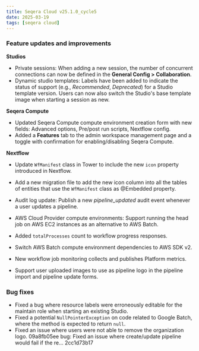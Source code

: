 ```yaml
---
title: Seqera Cloud v25.1.0_cycle5
date: 2025-03-19
tags: [seqera cloud]
---
```



### Feature updates and improvements

**Studios**
  - Private sessions: When adding a new session, the number of concurrent connections can now be defined in the **General Config > Collaboration**.
  - Dynamic studio templates: Labels have been added to indicate the status of support (e.g., *Recommended*, *Deprecated*) for a Studio template version. Users can now also switch the Studio's base template image when starting a session as new. 

**Seqera Compute**
  - Updated Seqera Compute compute environment creation form with new fields: Advanced options, Pre/post run scripts, Nextflow config.
  - Added a **Features** tab to the admin workspace management page and a toggle with confirmation for enabling/disabling Seqera Compute.

**Nextflow**
  - Update `WfManifest` class in Tower to include the new `icon` property introduced in Nextflow.
  - Add a new migration file to add the new icon column into all the tables of entities that use the `WfManifest` class as @Embedded property.

- Audit log update: Publish a new *pipeline_updated* audit event whenever a user updates a pipeline.
- AWS Cloud Provider compute environments: Support running the head job on AWS EC2 instances as an alternative to AWS Batch.
- Added `totalProcesses` count to workflow progress responses.
- Switch AWS Batch compute environment dependencies to AWS SDK v2.
- New workflow job monitoring collects and publishes Platform metrics.
- Support user uploaded images to use as pipeline logo in the pipeline import and pipeline update forms.

### Bug fixes

- Fixed a bug where resource labels were erroneously editable for the maintain role when starting an existing Studio.
- Fixed a potential `NullPointerException` on code related to Google Batch, where the method is expected to return `null`.
- Fixed an issue where users were not able to remove the organization logo.
09a8fb05ee bug: Fixed an issue where create/update pipeline would fail if the re… 2cc1d73b17 
